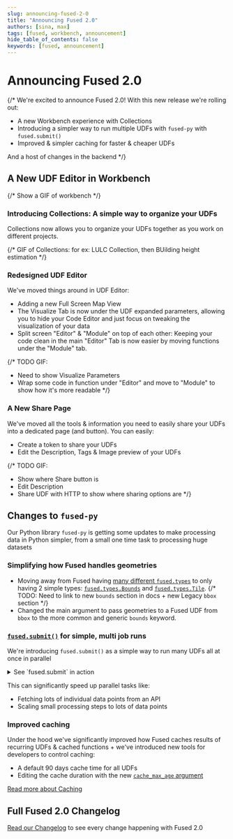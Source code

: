 ```yaml
---
slug: announcing-fused-2-0
title: "Announcing Fused 2.0"
authors: [sina, max]
tags: [fused, workbench, announcement]
hide_table_of_contents: false
keywords: [fused, announcement]
---
```


# Announcing Fused 2.0

{/* We're excited to announce Fused 2.0! With this new release we're rolling out:

- A new Workbench experience with Collections
- Introducing a simpler way to run multiple UDFs with `fused-py` with `fused.submit()`
- Improved & simpler caching for faster & cheaper UDFs

And a host of changes in the backend */}

## A New UDF Editor in Workbench

{/* Show a GIF of workbench */}

### Introducing Collections: A simple way to organize your UDFs

Collections now allows you to organize your UDFs together as you work on different projects. 

{/* GIF of Collections: for ex: LULC Collection, then BUilding height estimation */}

### Redesigned UDF Editor

We've moved things around in UDF Editor:
- Adding a new Full Screen Map View
- The Visualize Tab is now under the UDF expanded parameters, allowing you to hide your Code Editor and just focus on tweaking the visualization of your data
- Split screen "Editor" & "Module" on top of each other: Keeping your code clean in the main "Editor" Tab is now easier by moving functions under the "Module" tab.

{/* 
TODO GIF:
- Need to show Visualize Parameters
- Wrap some code in function under "Editor" and move to "Module" to show how it's more readable
*/}

### A New Share Page

We've moved all the tools & information you need to easily share your UDFs into a dedicated page (and button). You can easily:
- Create a token to share your UDFs 
- Edit the Description, Tags & Image preview of your UDFs

{/* 
TODO GIF: 
- Show where Share button is
- Edit Description
- Share UDF with HTTP to show where sharing options are
 */}

## Changes to `fused-py`

Our Python library `fused-py` is getting some updates to make processing data in Python simpler, from a small one time task to processing huge datasets

### Simplifying how Fused handles geometries

- Moving away from Fused having [many different `fused.types`](/core-concepts/filetile/#legacy-types) to only having 2 simple types: [`fused.types.Bounds`](/core-concepts/filetile/#fusedtypesbounds) and [`fused.types.Tile`](/core-concepts/filetile/#fusedtypestile). 
{/* TODO: Need to link to new `bounds` section in docs + new Legacy `bbox` section */}
- Changed the main argument to pass geometries to a Fused UDF from `bbox` to the more common and generic `bounds` keyword.

### [`fused.submit()`](/core-concepts/run-udfs/run-small-udfs/#running-multiple-jobs-in-parallel) for simple, multi job runs

We're introducing `fused.submit()` as a simple way to run many UDFs all at once in parallel

<details>
<summary>See `fused.submit` in action</summary>

    ```python showLineNumbers
    @fused.udf
    def single_job_udf(val):
        import pandas as pd
        return pd.DataFrame({'val':[val]})
    ```

    Running this UDF 10 times in parallel:

    ```python showLineNumbers
    job_pool = fused.submit(udf, [0,1,2,3,4,5,6,7,8,9])
    ```

    And retrieve all the results:

    ```python showLineNumbers
    processed_df = job_pool.collect_df()
    ```
</details>

This can significantly speed up parallel tasks like:
- Fetching lots of individual data points from an API
- Scaling small processing steps to lots of data points

### Improved caching

Under the hood we've significantly improved how Fused caches results of recurring UDFs & cached functions + we've introduced new tools for developers to control caching:
- A default 90 days cache time for all UDFs
- Editing the cache duration with the new [`cache_max_age` argument](/core-concepts/cache/#defining-your-cache-lifetime-cache_max_age)

[Read more about Caching](/core-concepts/cache/)

## Full Fused 2.0 Changelog

[Read our Changelog](/python-sdk/changelog/#fused-20) to see every change happening with Fused 2.0